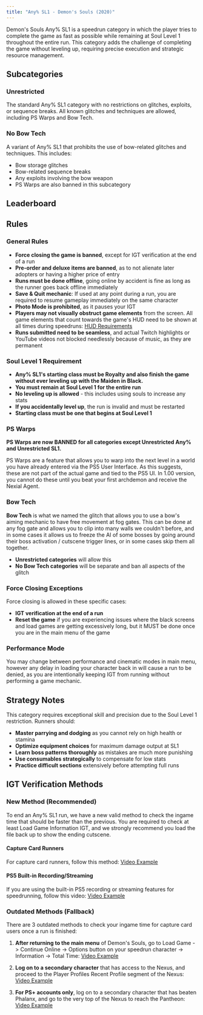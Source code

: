```yaml
---
title: "Any% SL1 - Demon's Souls (2020)"
---
```



Demon's Souls Any% SL1 is a speedrun category in which the player tries to complete the game as fast as possible while remaining at Soul Level 1 throughout the entire run. This category adds the challenge of completing the game without leveling up, requiring precise execution and strategic resource management.

## Subcategories

### Unrestricted
The standard Any% SL1 category with no restrictions on glitches, exploits, or sequence breaks. All known glitches and techniques are allowed, including PS Warps and Bow Tech.

### No Bow Tech
A variant of Any% SL1 that prohibits the use of bow-related glitches and techniques. This includes:
- Bow storage glitches
- Bow-related sequence breaks
- Any exploits involving the bow weapon
- PS Warps are also banned in this subcategory

## Leaderboard

<Tabs>
  <TabItem label="Unrestricted">
    <SpeedRunTable game="desremake" category="Any% SL1" subcategories="Unrestricted" />
  </TabItem>
  <TabItem label="No Bow Tech">
    <SpeedRunTable game="desremake" category="Any% SL1" subcategories="No Bow Tech" />
  </TabItem>
</Tabs>

## Rules

### General Rules
- **Force closing the game is banned**, except for IGT verification at the end of a run
- **Pre-order and deluxe items are banned**, as to not alienate later adopters or having a higher price of entry
- **Runs must be done offline**, going online by accident is fine as long as the runner goes back offline immediately
- **Save & Quit mechanic**: If used at any point during a run, you are required to resume gameplay immediately on the same character
- **Photo Mode is prohibited**, as it pauses your IGT
- **Players may not visually obstruct game elements** from the screen. All game elements that count towards the game's HUD need to be shown at all times during speedruns: [HUD Requirements](https://imgur.com/a/6BA3ZXR)
- **Runs submitted need to be seamless**, and actual Twitch highlights or YouTube videos not blocked needlessly because of music, as they are permanent

### Soul Level 1 Requirement
- **Any% SL1's starting class must be Royalty and also finish the game without ever leveling up with the Maiden in Black.**
- **You must remain at Soul Level 1 for the entire run**
- **No leveling up is allowed** - this includes using souls to increase any stats
- **If you accidentally level up**, the run is invalid and must be restarted
- **Starting class must be one that begins at Soul Level 1**

### PS Warps
**PS Warps are now BANNED for all categories except Unrestricted Any% and Unrestricted SL1.**

PS Warps are a feature that allows you to warp into the next level in a world you have already entered via the PS5 User Interface. As this suggests, these are not part of the actual game and tied to the PS5 UI. In 1.00 version, you cannot do these until you beat your first archdemon and receive the Nexial Agent.

### Bow Tech
**Bow Tech** is what we named the glitch that allows you to use a bow's aiming mechanic to have free movement at fog gates. This can be done at any fog gate and allows you to clip into many walls we couldn't before, and in some cases it allows us to freeze the AI of some bosses by going around their boss activation / cutscene trigger lines, or in some cases skip them all together.

- **Unrestricted categories** will allow this
- **No Bow Tech categories** will be separate and ban all aspects of the glitch

### Force Closing Exceptions
Force closing is allowed in these specific cases:
- **IGT verification at the end of a run**
- **Reset the game** if you are experiencing issues where the black screens and load games are getting excessively long, but it MUST be done once you are in the main menu of the game

### Performance Mode
You may change between performance and cinematic modes in main menu, however any delay in loading your character back in will cause a run to be denied, as you are intentionally keeping IGT from running without performing a game mechanic.

## Strategy Notes

This category requires exceptional skill and precision due to the Soul Level 1 restriction. Runners should:
- **Master parrying and dodging** as you cannot rely on high health or stamina
- **Optimize equipment choices** for maximum damage output at SL1
- **Learn boss patterns thoroughly** as mistakes are much more punishing
- **Use consumables strategically** to compensate for low stats
- **Practice difficult sections** extensively before attempting full runs

## IGT Verification Methods

### New Method (Recommended)
To end an Any% SL1 run, we have a new valid method to check the ingame time that should be faster than the previous. You are required to check at least Load Game Information IGT, and we strongly recommend you load the file back up to show the ending cutscene.

#### Capture Card Runners
For capture card runners, follow this method: [Video Example](https://youtu.be/ZMsbgdo-nTU)

#### PS5 Built-in Recording/Streaming
If you are using the built-in PS5 recording or streaming features for speedrunning, follow this video: [Video Example](https://youtu.be/QsB_5AylpC8)

### Outdated Methods (Fallback)
There are 3 outdated methods to check your ingame time for capture card users once a run is finished:

1. **After returning to the main menu** of Demon's Souls, go to Load Game -> Continue Online -> Options button on your speedrun character -> Information -> Total Time: [Video Example](https://youtu.be/KgJFwKLtkUY?t=35)

2. **Log on to a secondary character** that has access to the Nexus, and proceed to the Player Profiles Recent Profile segment of the Nexus: [Video Example](https://youtu.be/KgJFwKLtkUY?t=66)

3. **For PS+ accounts only**, log on to a secondary character that has beaten Phalanx, and go to the very top of the Nexus to reach the Pantheon: [Video Example](https://youtu.be/KgJFwKLtkUY?t=100)
